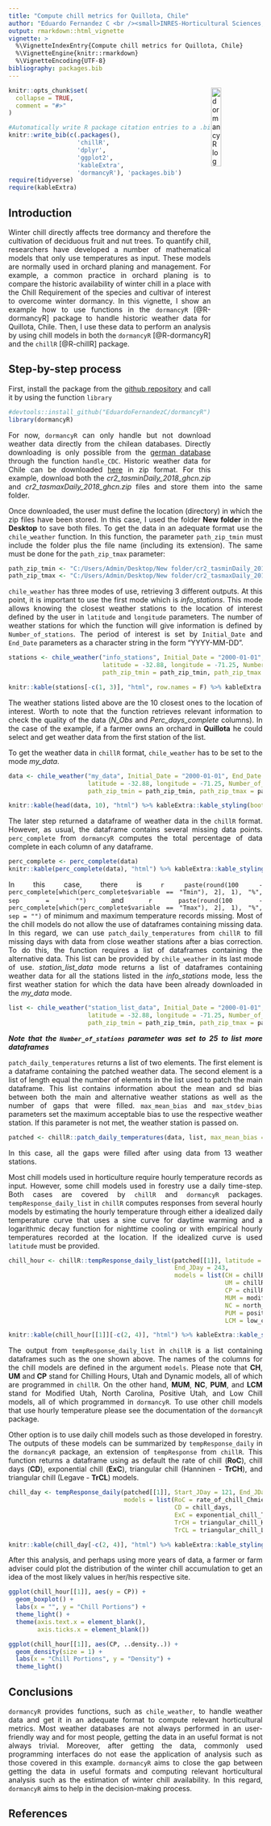 ```yaml
---
title: "Compute chill metrics for Quillota, Chile"
author: "Eduardo Fernandez C <br /><small>INRES-Horticultural Sciences, University of Bonn, Auf dem Huegel 6, 53121 Bonn, Germany<small/>"
output: rmarkdown::html_vignette
vignette: >
  %\VignetteIndexEntry{Compute chill metrics for Quillota, Chile}
  %\VignetteEngine{knitr::rmarkdown}
  %\VignetteEncoding{UTF-8}
bibliography: packages.bib
---
```

<style>
img {
display: block;
margin: 1!important;
padding: 0!important;
border: 0!important}
</style>

<img src = "dormancyR.png" alt = "dormancyR logo" align = "right" width = "20%" height = "20%"/>


<style>
body {
text-align: justify}
</style>

```r
knitr::opts_chunk$set(
  collapse = TRUE,
  comment = "#>"
)
```

```r
#Automatically write R package citation entries to a .bib file
knitr::write_bib(c(.packages(), 
                   'chillR',
                   'dplyr',
                   'ggplot2', 
                   'kableExtra',
                   'dormancyR'), 'packages.bib')
require(tidyverse)
require(kableExtra)
```

## Introduction

Winter chill directly affects tree dormancy and therefore the cultivation of deciduous fruit and nut trees. To quantify chill, researchers have developed a number of mathematical models that only use temperatures as input. These models are normally used in orchard planing and management. For example, a common practice in orchard planing is to compare the historic availability of winter chill in a place with the Chill Requirement of the species and cultivar of interest to overcome winter dormancy. In this vignette, I show an example how to use functions in the `dormancyR` [@R-dormancyR] package to handle historic weather data for Quillota, Chile. Then, I use these data to perform an analysis by using chill models in both the `dormancyR` [@R-dormancyR] and the `chillR` [@R-chillR] package.

## Step-by-step process

First, install the package from the [github repository](<https://github.com/EduardoFernandezC/dormancyR>) and call it by using the function `library`

```r
#devtools::install_github("EduardoFernandezC/dormancyR")
library(dormancyR)
```

For now, `dormancyR` can only handle but not download weather data directly from the chilean databases. Directly downloading is only possible from the [german database](<https://cdc.dwd.de/portal/>) through the function `handle_CDC`. Historic weather data for Chile can be downloaded [here](<http://www.cr2.cl/datos-de-temperaturas-extremas/>) in zip format. For this example, download both the *cr2_tasminDaily_2018_ghcn.zip* and *cr2_tasmaxDaily_2018_ghcn.zip* files and store them into the same folder.

Once downloaded, the user must define the location (directory) in which the zip files have been stored. In this case, I used the folder **New folder** in the **Desktop** to save both files. To get the data in an adequate format use the `chile_weather` function. In this function, the parameter `path_zip_tmin` must include the folder plus the file name (including its extension). The same must be done for the `path_zip_tmax` parameter: 

```r
path_zip_tmin <- "C:/Users/Admin/Desktop/New folder/cr2_tasminDaily_2018_ghcn.zip"
path_zip_tmax <- "C:/Users/Admin/Desktop/New folder/cr2_tasmaxDaily_2018_ghcn.zip"
```

`chile_weather` has three modes of use, retrieving 3 different outputs. At this point, it is important to use the first mode which is *info_stations*. This mode allows knowing the closest weather stations to the location of interest defined by the user in `latitude` and `longitude` parameters. The number of weather stations for which the function will give information is defined by `Number_of_stations`. The period of interest is set by `Initial_Date` and `End_Date` parameters as a character string in the form "YYYY-MM-DD".

```r
stations <- chile_weather("info_stations", Initial_Date = "2000-01-01", End_Date = "2017-12-31",
                          latitude = -32.88, longitude = -71.25, Number_of_stations = 10,
                          path_zip_tmin = path_zip_tmin, path_zip_tmax = path_zip_tmax)
```
```r
knitr::kable(stations[-c(1, 3)], "html", row.names = F) %>% kableExtra::kable_styling(bootstrap_options = "condensed")
```

The weather stations listed above are the 10 closest ones to the location of interest. Worth to note that the function retrieves relevant information to check the quality of the data (*N_Obs* and *Perc_days_complete* columns). In the case of the example, if a farmer owns an orchard in **Quillota** he could select and get weather data from the first station of the list.

To get the weather data in `chillR` format, `chile_weather` has to be set to the mode *my_data*.

```r
data <- chile_weather("my_data", Initial_Date = "2000-01-01", End_Date = "2017-12-31",
                      latitude = -32.88, longitude = -71.25, Number_of_stations = 10,
                      path_zip_tmin = path_zip_tmin, path_zip_tmax = path_zip_tmax)
```
```r
knitr::kable(head(data, 10), "html") %>% kableExtra::kable_styling(bootstrap_options = "condensed")
```

The later step returned a dataframe of weather data in the `chillR` format. However, as usual, the dataframe contains several missing data points. `perc_complete` from `dormancyR` computes the total percentage of data complete in each column of any dataframe.

```r
perc_complete <- perc_complete(data)
knitr::kable(perc_complete(data), "html") %>% kableExtra::kable_styling(bootstrap_options = "condensed")
```

In this case, there is `r paste(round(100 - perc_complete[which(perc_complete$variable == "Tmin"), 2], 1), "%", sep = "")` and `r paste(round(100 - perc_complete[which(perc_complete$variable == "Tmax"), 2], 1), "%", sep = "")` of minimum and maximum temperature records missing. Most of the chill models do not allow the use of dataframes containing missing data. In this regard, we can use `patch_daily_temperatures` from `chillR` to fill missing days with data from close weather stations after a bias correction. To do this, the function requires a list of dataframes containing the alternative data. This list can be provided by `chile_weather` in its last mode of use. *station_list_data* mode returns a list of dataframes containing weather data for all the stations listed in the *info_stations* mode, less the first weather station for which the data have been already downloaded in the *my_data* mode.

```r
list <- chile_weather("station_list_data", Initial_Date = "2000-01-01", End_Date = "2017-12-31",
                      latitude = -32.88, longitude = -71.25, Number_of_stations = 25,
                      path_zip_tmin = path_zip_tmin, path_zip_tmax = path_zip_tmax)
```

***Note that the `Number_of_stations` parameter was set to 25 to list more dataframes***

`patch_daily_temperatures` returns a list of two elements. The first element is a dataframe containing the patched weather data. The second element is a list of length equal the number of elements in the list used to patch the main dataframe. This list contains information about the mean and sd bias between both the main and alternative weather stations as well as the number of gaps that were filled. `max_mean_bias` and `max_stdev_bias` parameters set the maximum acceptable bias to use the respective weather station. If this parameter is not met, the weather station is passed on.

```r
patched <- chillR::patch_daily_temperatures(data, list, max_mean_bias = 5, max_stdev_bias = 5)
```

In this case, all the gaps were filled after using data from 13 weather stations.

Most chill models used in horticulture require hourly temperature records as input. However, some chill models used in forestry use a daily time-step. Both cases are covered by `chillR` and `dormancyR` packages. `tempResponse_daily_list` in `chillR` computes responses from several hourly models by estimating the hourly temperature through either a idealized daily temperature curve that uses a sine curve for daytime warming and a logarithmic decay function for nighttime cooling or with empirical hourly temperatures recorded at the location. If the idealized curve is used `latitude` must be provided.

```r
chill_hour <- chillR::tempResponse_daily_list(patched[[1]], latitude = -32.88, Start_JDay = 121,
                                              End_JDay = 243,
                                              models = list(CH = chillR::Chilling_Hours,
                                                            UM = chillR::Utah_Model,
                                                            CP = chillR::Dynamic_Model,
                                                            MUM = modified_utah_model,
                                                            NC = north_carolina_model,
                                                            PUM = positive_utah_model,
                                                            LCM = low_chill_model), misstolerance = 5)
```
```r
knitr::kable(chill_hour[[1]][-c(2, 4)], "html") %>% kableExtra::kable_styling(bootstrap_options = "condensed")
```

The output from `tempResponse_daily_list` in `chillR` is a list containing dataframes such as the one shown above. The names of the columns for the chill models are defined in the argument `models`. Please note that **CH**, **UM** and **CP** stand for Chilling Hours, Utah and Dynamic models, all of which are programmed in `chillR`. On the other hand, **MUM**, **NC**, **PUM**, and **LCM** stand for Modified Utah, North Carolina, Positive Utah, and Low Chill models, all of which programmed in `dormancyR`. To use other chill models that use hourly temperature please see the documentation of the `dormancyR` package.

Other option is to use daily chill models such as those developed in forestry. The outputs of these models can be summarized by `tempResponse_daily` in the `dormancyR` package, an extension of `tempResponse` from `chillR`. This function returns a dataframe using as default the rate of chill (**RoC**), chill days (**CD**), exponential chill (**ExC**), triangular chill (Hanninen - **TrCH**), and triangular chill (Legave - **TrCL**) models.

```r

chill_day <- tempResponse_daily(patched[[1]], Start_JDay = 121, End_JDay = 243,
                                models = list(RoC = rate_of_chill_Chmielewski,
                                              CD = chill_days,
                                              ExC = exponential_chill_Tmax,
                                              TrCH = triangular_chill_Hanninen,
                                              TrCL = triangular_chill_Legave))
```
```r
knitr::kable(chill_day[-c(2, 4)], "html") %>% kableExtra::kable_styling(bootstrap_options = "condensed")
```

After this analysis, and perhaps using more years of data, a farmer or farm adviser could plot the distribution of the winter chill accumulation to get an idea of the most likely values in her/his respective site.

```r
ggplot(chill_hour[[1]], aes(y = CP)) +
  geom_boxplot() +
  labs(x = "", y = "Chill Portions") +
  theme_light() +
  theme(axis.text.x = element_blank(),
        axis.ticks.x = element_blank())

ggplot(chill_hour[[1]], aes(CP, ..density..)) +
  geom_density(size = 1) +
  labs(x = "Chill Portions", y = "Density") +
  theme_light()
```

## Conclusions

`dormancyR` provides functions, such as `chile_weather`, to handle weather data and get it in an adequate format to compute relevant horticultural metrics. Most weather databases are not always performed in an user-friendly way and for most people, getting the data in an useful format is not always trivial. Moreover, after getting the data, commonly used programming interfaces do not ease the application of analysis such as those covered in this example. `dormancyR` aims to close the gap between getting the data in useful formats and computing relevant horticultural analysis such as the estimation of winter chill availability. In this regard, `dormancyR` aims to help in the decision-making process.

## References